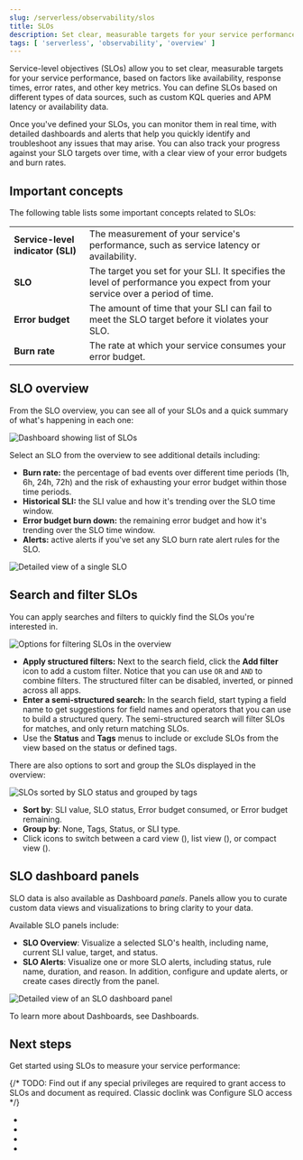 ```yaml
---
slug: /serverless/observability/slos
title: SLOs
description: Set clear, measurable targets for your service performance with service-level objectives (SLOs).
tags: [ 'serverless', 'observability', 'overview' ]
---
```


<p><DocBadge template="technical preview" /></p>

Service-level objectives (SLOs) allow you to set clear, measurable targets for your service performance, based on factors like availability, response times, error rates, and other key metrics.
You can define SLOs based on different types of data sources, such as custom KQL queries and APM latency or availability data.

Once you've defined your SLOs, you can monitor them in real time, with detailed dashboards and alerts that help you quickly identify and troubleshoot any issues that may arise.
You can also track your progress against your SLO targets over time, with a clear view of your error budgets and burn rates.

<div id="slo-important-concepts"></div>

## Important concepts
The following table lists some important concepts related to SLOs:

|  |  |
|---|---|
| **Service-level indicator (SLI)** | The measurement of your service's performance, such as service latency or availability. |
| **SLO** | The target you set for your SLI. It specifies the level of performance you expect from your service over a period of time. |
| **Error budget** | The amount of time that your SLI can fail to meet the SLO target before it violates your SLO. |
| **Burn rate** | The rate at which your service consumes your error budget. |

<div id="slo-in-elastic"></div>

## SLO overview

From the SLO overview, you can see all of your SLOs and a quick summary of what's happening in each one:

![Dashboard showing list of SLOs](../images/slo-dashboard.png)

Select an SLO from the overview to see additional details including:

* **Burn rate:** the percentage of bad events over different time periods (1h, 6h, 24h, 72h) and the risk of exhausting your error budget within those time periods.
* **Historical SLI:** the SLI value and how it's trending over the SLO time window.
* **Error budget burn down:** the remaining error budget and how it's trending over the SLO time window.
* **Alerts:** active alerts if you've set any <DocLink slug="/serverless/observability/create-slo-burn-rate-alert-rule">SLO burn rate alert rules</DocLink> for the SLO.

![Detailed view of a single SLO](../images/slo-detailed-view.png)

<div id="filter-SLOs"></div>

## Search and filter SLOs

You can apply searches and filters to quickly find the SLOs you're interested in.

![Options for filtering SLOs in the overview](../images/slo-filtering-options.png)

* **Apply structured filters:** Next to the search field, click the **Add filter** <DocIcon type="plusInCircleFilled" size="m" title="Add filter icon" /> icon to add a custom filter. Notice that you can use `OR` and `AND` to combine filters. The structured filter can be disabled, inverted, or pinned across all apps.
* **Enter a semi-structured search:** In the search field, start typing a field name to get suggestions for field names and operators that you can use to build a structured query. The semi-structured search will filter SLOs for matches, and only return matching SLOs.
* Use the **Status** and **Tags** menus to include or exclude SLOs from the view based on the status or defined tags.

There are also options to sort and group the SLOs displayed in the overview:

![SLOs sorted by SLO status and grouped by tags](../images/slo-group-by.png)

* **Sort by**: SLI value, SLO status, Error budget consumed, or Error budget remaining.
* **Group by**: None, Tags, Status, or SLI type.
* Click icons to switch between a card view (<DocIcon type="apps" size="m" title="Card view icon" />), list view (<DocIcon type="list" size="m" title="List view icon" />), or compact view (<DocIcon type="tableDensityCompact" size="m" title="Compact view icon]" />).

## SLO dashboard panels

SLO data is also available as Dashboard _panels_.
Panels allow you to curate custom data views and visualizations to bring clarity to your data.

Available SLO panels include:

* **SLO Overview**: Visualize a selected SLO's health, including name, current SLI value, target, and status.
* **SLO Alerts**: Visualize one or more SLO alerts, including status, rule name, duration, and reason. In addition, configure and update alerts, or create cases directly from the panel.

![Detailed view of an SLO dashboard panel](../images/slo-dashboard-panel.png)

To learn more about Dashboards, see <DocLink slug="/serverless/observability/dashboards">Dashboards</DocLink>.

<div id="slo-overview-next-steps"></div>

## Next steps

Get started using SLOs to measure your service performance:

{/* TODO: Find out if any special privileges are required to grant access to SLOs and document as required. Classic doclink was  <DocLink id="enObservabilitySloPrivileges">Configure SLO access</DocLink> */}

* <DocLink slug="/serverless/observability/create-an-slo"/>
* <DocLink slug="/serverless/observability/create-slo-burn-rate-alert-rule"/>
* <DocLink slug="/serverless/observability/view-alerts"/>
* <DocLink slug="/serverless/observability/triage-slo-burn-rate-breaches"/>
